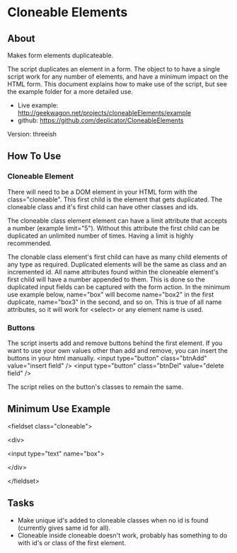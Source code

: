 =Cloneable Elements=

==About==

Makes form elements duplicateable.

The script duplicates an element in a form. The object to to have a single script work for any number of elements, and have a minimum impact on the HTML form. This document explains how to make use of the script, but see the example folder for a more detailed use.

* Live example: http://geekwagon.net/projects/cloneableElements/example
* github: https://github.com/deplicator/CloneableElements

Version: threeish

==How To Use==
===Cloneable Element===

There will need to be a DOM element in your HTML form with the class="cloneable". This first child is the element that gets duplicated. The cloneable class and it's first child can have other classes and ids.

The cloneable class element element can have a limit attribute that accepts a number (example limit="5"). Without this attribute the first child can be duplicated an unlimited number of times. Having a limit is highly recommended.

The clonable class element's first child can have as many child elements of any type as required. Duplicated elements will be the same as class and an incremented id. All name attributes found within the cloneable element's first child will have a number appended to them. This is done so the duplicated input fields can be captured with the form action. In the minimum use example below, name="box" will become name="box2" in the first duplicate, name="box3" in the second, and so on. This is true of all name attributes, so it will work for <nowiki><select></nowiki> or any element name is used.

===Buttons===

The script inserts add and remove buttons behind the first element. If you want to use your own values other than add and remove, you can insert the buttons in your html manually.
<nowiki><input type="button" class="btnAdd" value="insert field" /></nowiki>
<nowiki><input type="button" class="btnDel" value="delete field" /></nowiki>

The script relies on the button's classes to remain the same.

==Minimum Use Example==

<nowiki><fieldset class="cloneable"></nowiki>

<nowiki><div></nowiki>

<nowiki><input type="text" name="box"></nowiki>

<nowiki></div></nowiki>

<nowiki></fieldset></nowiki>

==Tasks==
* Make unique id's added to cloneable classes when no id is found (currently gives same id for all).
* Cloneable inside cloneable doesn't work, probably has something to do with id's or class of the first element.